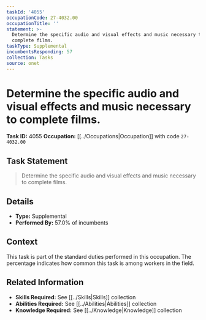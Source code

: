 ```yaml
---
taskId: '4055'
occupationCode: 27-4032.00
occupationTitle: ''
statement: >-
  Determine the specific audio and visual effects and music necessary to
  complete films.
taskType: Supplemental
incumbentsResponding: 57
collection: Tasks
source: onet
---
```

# Determine the specific audio and visual effects and music necessary to complete films.

**Task ID:** 4055
**Occupation:** [[../Occupations|Occupation]] with code `27-4032.00`

## Task Statement

> Determine the specific audio and visual effects and music necessary to complete films.

## Details

- **Type:** Supplemental
- **Performed By:** 57.0% of incumbents

## Context

This task is part of the standard duties performed in this occupation. The percentage indicates how common this task is among workers in the field.

## Related Information

- **Skills Required:** See [[../Skills|Skills]] collection
- **Abilities Required:** See [[../Abilities|Abilities]] collection
- **Knowledge Required:** See [[../Knowledge|Knowledge]] collection
